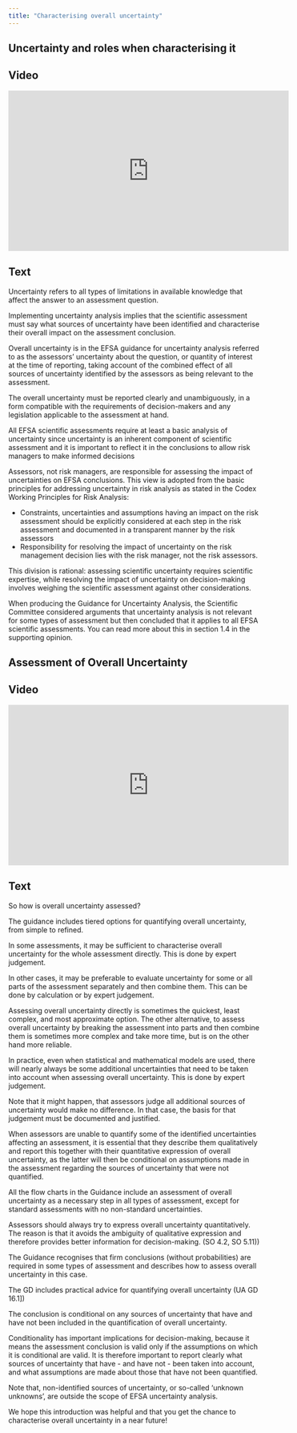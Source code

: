 ```yaml
---
title: "Characterising overall uncertainty"
---
```


## Uncertainty and roles when characterising it

:::: {.panel-tabset}

## Video

<iframe width="560px" height="320px" allowfullscreen="true" allow="autoplay *" title="Sequence_OU1_IntroToOverallUncertainty" src="https://lu.instructuremedia.com/embed/a7172173-8c73-4826-9f02-30bab81e5f3a" frameborder="0"></iframe>

## Text

Uncertainty refers to all types of limitations in available knowledge that affect the answer to an assessment question. 

Implementing uncertainty analysis implies that the scientific assessment must say what sources of uncertainty have been identified and characterise their overall impact on the assessment conclusion. 

Overall uncertainty is in the EFSA guidance for uncertainty analysis referred to as the assessors’ uncertainty about the question, or quantity of interest at the time of reporting, taking account of the combined effect of all sources of uncertainty identified by the assessors as being relevant to the assessment. 

The overall uncertainty must be reported clearly and unambiguously, in a form compatible with the requirements of decision-makers and any legislation applicable to the assessment at hand. 

All EFSA scientific assessments require at least a basic analysis of uncertainty since uncertainty is an inherent component of scientific assessment and it is important to reflect it in the conclusions to allow risk managers to make informed decisions

Assessors, not risk managers, are responsible for assessing the impact of uncertainties on EFSA conclusions. This view is adopted from the basic principles for addressing uncertainty in risk analysis as stated in the Codex Working Principles for Risk Analysis: 

- Constraints, uncertainties and assumptions having an impact on the risk assessment should be explicitly considered at each step in the risk assessment and documented in a transparent manner by the risk assessors
- Responsibility for resolving the impact of uncertainty on the risk management decision lies with the risk manager, not the risk assessors. 

This division is rational: assessing scientific uncertainty requires scientific expertise, while resolving the impact of uncertainty on decision-making involves weighing the scientific assessment against other considerations. 

When producing the Guidance for Uncertainty Analysis, the Scientific Committee considered arguments that uncertainty analysis is not relevant for some types of assessment but then concluded that it applies to all EFSA scientific assessments. You can read more about this in section 1.4 in the supporting opinion. 

::::

## Assessment of Overall Uncertainty

:::: {.panel-tabset}

## Video

<iframe width="560px" height="320px" allowfullscreen="true" allow="autoplay *" title="Sequence_OU2_AssessmentOverallUncertainty" src="https://lu.instructuremedia.com/embed/ac0b6040-d74d-478c-9a76-b01a6ecacc7c" frameborder="0"></iframe>

## Text

So how is overall uncertainty assessed? 

The guidance includes tiered options for quantifying overall uncertainty, from simple to refined.

In some assessments, it may be sufficient to characterise overall uncertainty for the whole assessment directly. This is done by expert judgement. 

In other cases, it may be preferable to evaluate uncertainty for some or all parts of the assessment separately and then combine them. This can be done by calculation or by expert judgement. 

Assessing overall uncertainty directly is sometimes the quickest, least complex, and most approximate option. The other alternative, to assess overall uncertainty by breaking the assessment into parts and then combine them is sometimes more complex and take more time, but is on the other hand more reliable. 

In practice, even when statistical and mathematical models are used, there will nearly always be some additional uncertainties that need to be taken into account when assessing overall uncertainty. This is done by expert judgement. 

Note that it might happen, that assessors judge all additional sources of uncertainty would make no difference. In that case, the basis for that judgement must be documented and justified.

When assessors are unable to quantify some of the identified uncertainties affecting an assessment, it is essential that they describe them qualitatively and report this together with their quantitative expression of overall uncertainty, as the latter will then be conditional on assumptions made in the assessment regarding the sources of uncertainty that were not quantified.

All the flow charts in the Guidance include an assessment of overall uncertainty as a necessary step in all types of assessment, except for standard assessments with no non-standard uncertainties. 

Assessors should always try to express overall uncertainty quantitatively. The reason is that it avoids the ambiguity of qualitative expression and therefore provides better information for decision-making. (SO 4.2, SO 5.11))

The Guidance recognises that firm conclusions (without probabilities) are required in some types of assessment and describes how to assess overall uncertainty in this case.

The GD includes practical advice for quantifying overall uncertainty (UA GD 16.1])

The conclusion is conditional on any sources of uncertainty that have and have not been included in the quantification of overall uncertainty. 

Conditionality has important implications for decision-making, because it means the assessment conclusion is valid only if the assumptions on which it is conditional are valid.
It is therefore important to report clearly what sources of uncertainty that have - and have not - been taken into account, and what assumptions are made about those that have not been quantified.

Note that, non-identified sources of uncertainty, or so-called ‘unknown unknowns’, are outside the scope of EFSA uncertainty analysis.

We hope this introduction was helpful and that you get the chance to characterise overall uncertainty in a near future!


::::


